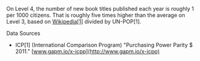 On Level 4, the number of new book titles published each year is roughly 1 per 1000 citizens. That is roughly five times higher than the average on Level 3, based on [Wikipedia[1]](https://en.wikipedia.org/wiki/Books_published_per_country_per_year#cite_note-publishingtechnology.com-2) divided by UN-POP[1].

Data Sources

-   ICP[1] (International Comparison Program) "Purchasing Power Parity $ 2011." [www.gapm.io/x-icpp](http://www.gapm.io/x-icpp)